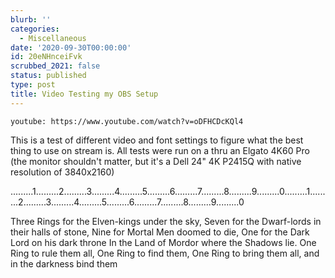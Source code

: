 ```yaml
---
blurb: ''
categories:
  - Miscellaneous
date: '2020-09-30T00:00:00'
id: 20eNHnceiFvk
scrubbed_2021: false
status: published
type: post
title: Video Testing my OBS Setup
---
```


`youtube: https://www.youtube.com/watch?v=oDFHCDcKQl4`


This is a test of different video and font settings to figure what the best thing to use on stream is. All tests were run on a thru an Elgato 4K60 Pro (the monitor shouldn't matter, but it's a Dell 24" 4K P2415Q with native resolution of 3840x2160)



.........1.........2.........3.........4.........5.........6.........7.........8.........9.........0.........1.........2.........3.........4.........5.........6.........7.........8.........9.........0

Three Rings for the Elven-kings under the sky,
Seven for the Dwarf-lords in their halls of stone,
Nine for Mortal Men doomed to die,
One for the Dark Lord on his dark throne
In the Land of Mordor where the Shadows lie.
One Ring to rule them all, One Ring to find them,
One Ring to bring them all, and in the darkness bind them
